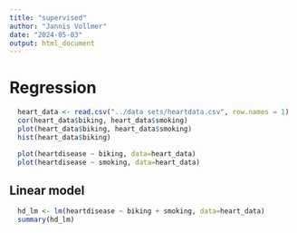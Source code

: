 ```yaml
---
title: "supervised"
author: "Jannis Vollmer"
date: "2024-05-03"
output: html_document
---
```


# Regression

```r
  heart_data <- read.csv("../data sets/heartdata.csv", row.names = 1)
  cor(heart_data$biking, heart_data$smoking)
  plot(heart_data$biking, heart_data$smoking)
  hist(heart_data$biking)
```

```r
  plot(heartdisease ~ biking, data=heart_data)
  plot(heartdisease ~ smoking, data=heart_data)
```

## Linear model
```r
  hd_lm <- lm(heartdisease ~ biking + smoking, data=heart_data)
  summary(hd_lm)
```